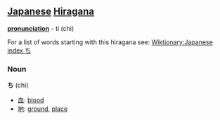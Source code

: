 == [[Japanese]] [[Hiragana]] ==
'''[[pronunciation]]''' - tí (chi)

For a list of words starting with this hiragana see: [[Wiktionary:Japanese index ち]]

===Noun===
'''ち''' (chi)

* [[血]]: [[blood]]
* [[地]]: [[ground]], [[place]]